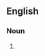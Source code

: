 {{also|blood-wites}}

==English==

===Noun===
{{head|en|noun plural form}}

# {{plural of|bloodwite|lang=en}}